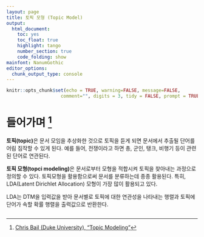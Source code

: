 ```yaml
---
layout: page
title: 토픽 모형 (Topic Model)
output:
  html_document: 
    toc: yes
    toc_float: true
    highlight: tango
    number_section: true
    code_folding: show
mainfont: NanumGothic
editor_options: 
  chunk_output_type: console
---
```


``` r
knitr::opts_chunk$set(echo = TRUE, warning=FALSE, message=FALSE,
                    comment="", digits = 3, tidy = FALSE, prompt = TRUE, fig.align = 'center')

```


# 들어가며 [^topic-intro] {#nlp-topic-model}

[^topic-intro]: [Chris Bail (Duke University), "Topic Modeling"](https://cbail.github.io/SICSS_Topic_Modeling.html)

**토픽(topic)**은 문서 모임을 추상화한 것으로 토픽을 듣게 되면 문서에서 추출될 단어를 어림 짐작할 수 있게 된다.
예를 들어, 전쟁이라고 하면 총, 군인, 탱크, 비행기 등이 관련된 단어로 연관된다.

**토픽 모형(topci modeling)**은 문서로부터 모형을 적합시켜 토픽을 찾아내는 과정으로 정의할 수 있다.
토픽모형을 활용함으로써 문서를 분류하는데 종종 활용된다. 특히, LDA(Latent Dirichlet Allocation) 모형이 가장 많이 활용되고 있다.

LDA는 DTM을 입력값을 받아 문서별로 토픽에 대한 연관성을 나타내는 행렬과 토픽에 단어가 속할 확률 행렬을 출력값으로 반환한다.

```r

```






